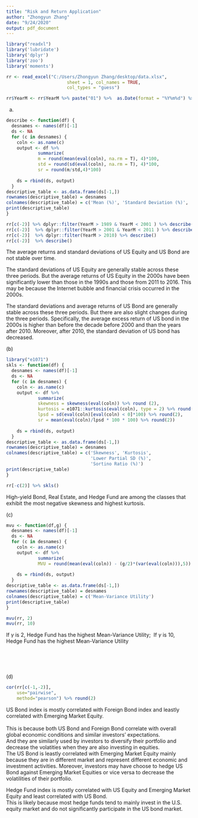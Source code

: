 ---
title: "Risk and Return Application"
author: "Zhongyun Zhang"
date: "9/24/2020"
output: pdf_document
---
```{r message=FALSE, warning=FALSE}
library("readxl")
library('lubridate')
library('dplyr')
library('zoo')
library('moments')
```

```{r}
rr <- read_excel("C:/Users/Zhongyun Zhang/desktop/data.xlsx", 
                       sheet = 1, col_names = TRUE,
                       col_types = "guess")

rr$YearM <- rr$YearM %>% paste("01") %>%  as.Date(format = "%Y%m%d") %>% as.yearmon()
```

(a)
```{r}
describe <- function(df) {
  desnames <- names(df)[-1]
  ds <- NA
  for (c in desnames) {
    coln <- as.name(c)
    output <- df %>% 
            summarize(
            m = round(mean(eval(coln), na.rm = T), 4)*100,
            std = round(sd(eval(coln), na.rm = T), 4)*100,
            sr = round(m/std,4)*100)
    
    ds = rbind(ds, output)
  }
descriptive_table <- as.data.frame(ds[-1,])
rownames(descriptive_table) = desnames
colnames(descriptive_table) = c('Mean (%)', 'Standard Deviation (%)', 'Sharpe Ratio (%)')
print(descriptive_table)
}
```

```{r}
rr[c(-2)] %>% dplyr::filter(YearM > 1989 & YearM < 2001 ) %>% describe()
rr[c(-2)]  %>% dplyr::filter(YearM > 2001 & YearM < 2011 ) %>% describe()
rr[c(-2)]  %>% dplyr::filter(YearM > 2010) %>% describe()
rr[c(-2)]  %>% describe()
```


The average returns and standard deviations of US Equity and US Bond are not stable over time.\

The standard deviations of US Equity are generally stable across these three periods.
But the average returns of US Equity in the 2000s have been significantly lower than those in the 1990s and those from 2011 to 2016. This may be because the Internet bubble and financial crisis occurred in the 2000s.\

The standard deviations and average returns of US Bond are generally stable across these three periods. But there are also slight changes during the three periods. Specifically, the average excess return of US bond in the 2000s is higher than before the decade before 2000 and than the years after 2010. Moreover, after 2010, the standard deviation of US bond has decreased.\

(b)\

```{r}
library("e1071")
skls <- function(df) {
  desnames <- names(df)[-1]
  ds <- NA
  for (c in desnames) {
    coln <- as.name(c)
    output <- df %>% 
            summarize(
            skewness = skewness(eval(coln)) %>% round (2),
            kurtosis = e1071::kurtosis(eval(coln), type = 2) %>% round(2),
            lpsd = sd(eval(coln)[eval(coln) < 0]*100) %>% round(2),
            sr = mean(eval(coln)/lpsd * 100 * 100) %>% round(2))
           
    ds = rbind(ds, output)
  }
descriptive_table <- as.data.frame(ds[-1,])
rownames(descriptive_table) = desnames
colnames(descriptive_table) = c('Skewness', 'Kurtosis', 
                                'Lower Partial SD (%)',
                                'Sortino Ratio (%)')
print(descriptive_table)
}
```

```{r}
rr[-c(2)] %>% skls()
```

High-yield Bond, Real Estate, and Hedge Fund are among the classes that exhibit the most negative skewness and highest kurtosis.\


(c)\
```{r}
mvu <- function(df,g) {
  desnames <- names(df)[-1]
  ds <- NA
  for (c in desnames) {
    coln <- as.name(c)
    output <- df %>% 
            summarize(
            MVU = round(mean(eval(coln)) - (g/2)*(var(eval(coln))),5)) 
           
    ds = rbind(ds, output)
  }
descriptive_table <- as.data.frame(ds[-1,])
rownames(descriptive_table) = desnames
colnames(descriptive_table) = c('Mean-Variance Utility')
print(descriptive_table)
}
```

```{r}
mvu(rr, 2)
mvu(rr, 10)
```


If $\gamma$ is 2,  Hedge Fund has the highest Mean-Variance Utility;\ 
If $\gamma$ is 10, Hedge Fund has the highest Mean-Variance Utility\

\
\
\

(d)\
```{r}
cor(rr[c(-1,-2)],
    use="pairwise",
    method="pearson") %>% round(2)
```
US Bond index is mostly correlated with Foreign Bond index and leastly correlated with Emerging Market Equity.\
\
This is because both US Bond and Foreign Bond correlate with overall global economic conditions and similar investors' expectations.\
And they are similarly used by investors to diversify their portfolio and decrease the volatities when they are also investing in equities.\
The US Bond is leastly correlated with Emerging Market Equity mainly because they are in different market and represent different economic and investment activities. Moreover, investors may have choose to hedge US Bond against Emerging Market Equities or vice versa to decrease the volatilities of their portfolio.\


Hedge Fund index is mostly correlated with US Equity and Emerging Market Equity and least correlated with US Bond.\
This is likely because most hedge funds tend to mainly invest in the U.S. equity market and do not significantly participate in the US bond market.





